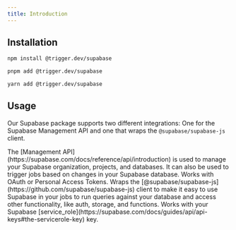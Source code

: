 ```yaml
---
title: Introduction
---
```


<Snippet file="integration-getting-started.mdx" />

## Installation

<CodeGroup>

```bash npm
npm install @trigger.dev/supabase
```

```bash pnpm
pnpm add @trigger.dev/supabase
```

```bash yarn
yarn add @trigger.dev/supabase
```

</CodeGroup>

## Usage

Our Supabase package supports two different integrations: One for the Supabase Management API and one that wraps the `@supabase/supabase-js` client.

<CardGroup cols={2}>
  <Card
    title="Management API"
    icon="server"
    href="/integrations/apis/supabase-management"
  >
    The [Management API](https://supabase.com/docs/reference/api/introduction)
    is used to manage your Supabase organization, projects, and databases. It
    can also be used to trigger jobs based on changes in your Supabase database.
    Works with OAuth or Personal Access Tokens.
  </Card>
  <Card
    title="Supabase Client"
    icon="database"
    href="/integrations/apis/supabase-client"
  >
    Wraps the [@supabase/supabase-js](https://github.com/supabase/supabase-js)
    client to make it easy to use Supabase in your jobs to run queries against
    your database and access other functionality, like auth, storage, and
    functions. Works with your Supabase
    [service_role](https://supabase.com/docs/guides/api/api-keys#the-servicerole-key)
    key.
  </Card>
</CardGroup>
